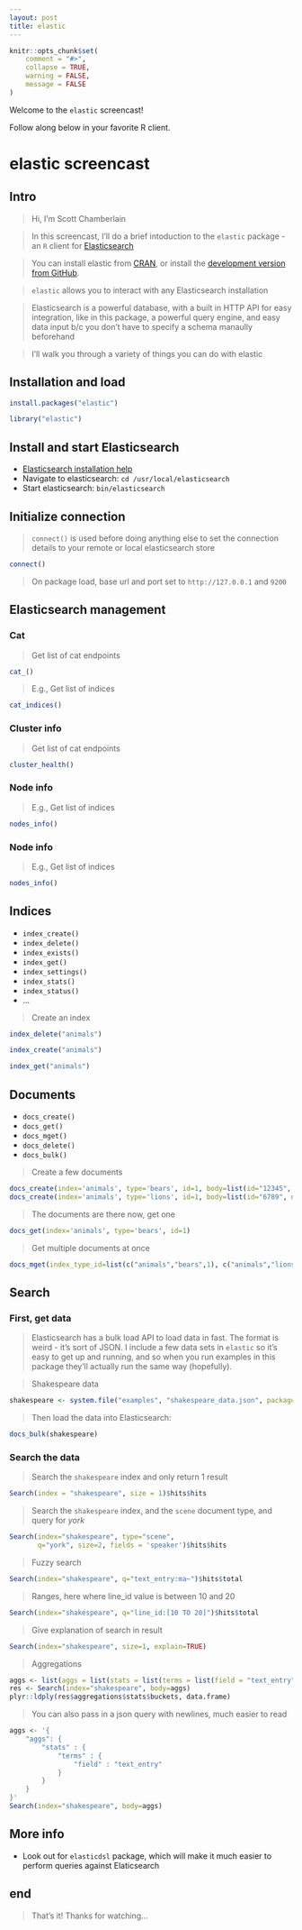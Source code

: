 ```yaml
---
layout: post
title: elastic
---
```


```r
knitr::opts_chunk$set(
	comment = "#>", 
	collapse = TRUE,
	warning = FALSE, 
	message = FALSE
)
```

Welcome to the `elastic` screencast!

Follow along below in your favorite R client.

<!-- iframe when ready -->


elastic screencast
==========

## Intro

> Hi, I'm Scott Chamberlain

> In this screencast, I'll do a brief intoduction to the `elastic` package - an `R` client for [Elasticsearch](https://www.elastic.co/products/elasticsearch)

> You can install elastic from [CRAN](http://cran.rstudio.com/web/packages/elastic), or install the [development version from GitHub](https://github.com/ropensci/elastic).

> `elastic` allows you to interact with any Elasticsearch installation

> Elasticsearch is a powerful database, with a built in HTTP API for easy integration, like 
in this package, a powerful query engine, and easy data input b/c you don't have to 
specify a schema manaully beforehand

> I'll walk you through a variety of things you can do with elastic

## Installation and load

```r
install.packages("elastic")
```

```r
library("elastic")
```

## Install and start Elasticsearch

* [Elasticsearch installation help](http://www.elasticsearch.org/guide/en/elasticsearch/reference/current/_installation.html)
* Navigate to elasticsearch: `cd /usr/local/elasticsearch`
* Start elasticsearch: `bin/elasticsearch`

## Initialize connection

> `connect()` is used before doing anything else to set the connection details to your remote or local elasticsearch store

```r
connect()
```

> On package load, base url and port set to `http://127.0.0.1` and `9200`

## Elasticsearch management

### Cat

> Get list of cat endpoints

```r
cat_()
```

> E.g., Get list of indices

```r
cat_indices()
```

### Cluster info

> Get list of cat endpoints

```r
cluster_health()
```

### Node info

> E.g., Get list of indices

```r
nodes_info()
```

### Node info

> E.g., Get list of indices

```r
nodes_info()
```

## Indices

* `index_create()`
* `index_delete()`
* `index_exists()`
* `index_get()`
* `index_settings()`
* `index_stats()`
* `index_status()`
* ...

> Create an index

```r
index_delete("animals")
```

```r
index_create("animals")
```

```r
index_get("animals")
```

## Documents

* `docs_create()`
* `docs_get()`
* `docs_mget()`
* `docs_delete()`
* `docs_bulk()`

> Create a few documents

```r
docs_create(index='animals', type='bears', id=1, body=list(id="12345", name="big bear"))
docs_create(index='animals', type='lions', id=1, body=list(id="6789", name="scary lion!"))
```

> The documents are there now, get one

```r
docs_get(index='animals', type='bears', id=1)
```

> Get multiple documents at once

```r
docs_mget(index_type_id=list(c("animals","bears",1), c("animals","lions",1)))
```

## Search

### First, get data

> Elasticsearch has a bulk load API to load data in fast. The format is weird - it's sort of JSON. I include a few data sets in `elastic` so it's easy to get up and running, and so when you run examples in this package they'll actually run the same way (hopefully).

> Shakespeare data

```r
shakespeare <- system.file("examples", "shakespeare_data.json", package = "elastic")
```

> Then load the data into Elasticsearch:

```r
docs_bulk(shakespeare)
```

### Search the data

> Search the `shakespeare` index and only return 1 result

```r
Search(index = "shakespeare", size = 1)$hits$hits
```

> Search the `shakespeare` index, and the `scene` document type, and query for _york_

```r
Search(index="shakespeare", type="scene",
       q="york", size=2, fields = 'speaker')$hits$hits
```

> Fuzzy search

```r
Search(index="shakespeare", q="text_entry:ma~")$hits$total
```

> Ranges, here where line_id value is between 10 and 20

```r
Search(index="shakespeare", q="line_id:[10 TO 20]")$hits$total
```

> Give explanation of search in result

```r
Search(index="shakespeare", size=1, explain=TRUE)
```

> Aggregations

```r
aggs <- list(aggs = list(stats = list(terms = list(field = "text_entry"))))
res <- Search(index="shakespeare", body=aggs)
plyr::ldply(res$aggregations$stats$buckets, data.frame)
```

> You can also pass in a json query with newlines, much easier to read

```r
aggs <- '{
    "aggs": {
        "stats" : {
            "terms" : {
                "field" : "text_entry"
            }
        }
    }
}'
Search(index="shakespeare", body=aggs)
```

## More info

* Look out for `elasticdsl` package, which will make it much easier to perform queries
against Elaticsearch

## end

> That's it! Thanks for watching...
